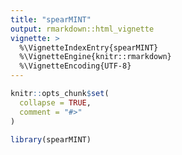 ```yaml
---
title: "spearMINT"
output: rmarkdown::html_vignette
vignette: >
  %\VignetteIndexEntry{spearMINT}
  %\VignetteEngine{knitr::rmarkdown}
  %\VignetteEncoding{UTF-8}
---
```


```r
knitr::opts_chunk$set(
  collapse = TRUE,
  comment = "#>"
)
```

```r
library(spearMINT)
```
